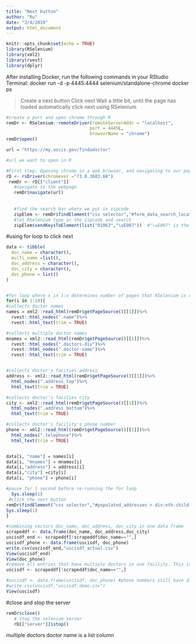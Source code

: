 ```yaml
---
title: "Next button"
author: "Ru"
date: "3/4/2019"
output: html_document
---
```


```r
knitr::opts_chunk$set(echo = TRUE)
library(RSelenium)
library(xml2)
library(rvest)
library(dplyr)
```
After installing Docker, run the following commands in your RStudio Terminal:
docker run -d -p 4445:4444 selenium/standalone-chrome
docker ps


> Create a next button
> Click next 
> Wait a little bit, until the page has loaded 
> automatically click next using RSelenium 

```r

#create a port and open chrome through R
remDr <- RSelenium::remoteDriver(remoteServerAddr = "localhost",
                                port = 4445L,
                                browserName = "chrome")
remDr$open()

```




```r

url = "https://my.uscis.gov/findadoctor"

#url we want to open in R

#First step: Opening chrome in a web browser, and navigating to our page
rD <- rsDriver(chromever ="73.0.3683.68")
 remDr <- rD[["client"]]
   #navigate to the webpage 
   remDr$navigate(url)
   
   
   #find the search bar where we put in zipcode
   zipElem <- remDr$findElement("css selector","#form_data_search_location")
   #let RSelenium type in the zipcode and search 
   zipElem$sendKeysToElement(list("01063","\uE007"))  #"\uE007" is the key for "ENTER"
```


#using for loop to click next 
```r
data <- tibble(
  doc_name = character(),
  multi_name =list(),
  doc_address = character(),
  doc_city = character(),
  doc_phone = list()
)


#for loop where x in 1:x determines number of pages that RSelenium is reading. This for loop collects the doctors and facilites where there is one authorized doctor for that facility
for(i in 1:10){
#collects doctor names
names = xml2::read_html(remDr$getPageSource()[[1]])%>%
  rvest::html_nodes(".name")%>%
  rvest::html_text(trim = TRUE)

#collects multiple doctor names
mnames = xml2::read_html(remDr$getPageSource()[[1]])%>%
  rvest::html_nodes(".doctors-div")%>%
  rvest::html_nodes(".doctor-name")%>%
  rvest::html_text(trim = TRUE)


#collects doctor's facities address
address <- xml2::read_html(remDr$getPageSource()[[1]])%>%
  html_nodes(".address_top")%>%
  html_text(trim = TRUE)

#collects doctor's facities city
city <- xml2::read_html(remDr$getPageSource()[[1]])%>%
  html_nodes(".address_bottom")%>%
  html_text(trim = TRUE)

#collects doctor's facility's phone number
phone <- xml2::read_html(remDr$getPageSource()[[1]])%>%
  html_nodes(".telephone")%>%
  html_text(trim = TRUE)


data[i, "name"] = names[i]
data[i, "mnames"] = mnames[i]
data[i,"address"] = address[i]
data[i,"city"] =city[i] 
data[i, "phone"] = phone[i]

#pause for 1 second before re-running the for loop
  Sys.sleep(1)
 #click the next button
remDr$findElement("css selector","#populated_addresses > div:nth-child(11) > div > div.next > button")$clickElement()
Sys.sleep(1)
}
```


```r
#combining vectors doc_name, doc_address, doc_city in one data frame
scrapeddf <- data.frame(doc_name, doc_address,doc_city)
uscisdf_end <- scrapeddf[!scrapeddf$doc_name=="",]
uscisdf_phone <- data.frame(uscisdf, doc_phone)
write.csv(uscisdf_end,"uscisdf_actual.csv")
View(uscisdf_end)
View(doc_phone)
#remove all entries that have multiple doctors in one facility. This is done because all the facilities that have multiple doctors end up having a blank space in doctor name.
uscisdf <- scrapeddf[!scrapeddf$doc_name=="",]

#uscisdf <- data.frame(uscisdf, doc_phone) #phone numbers still have discrepancies
#write.csv(uscisdf,"uscisdf_demo.csv")
View(uscisdf)
```


#close and stop the server
```r
remDr$close()
   # stop the selenium server
   rD[["server"]]$stop()
```

multiple doctors 
doctor name is a list column 
